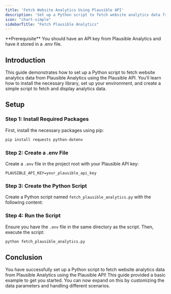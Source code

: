 ```yaml
---
title: 'Fetch Website Analytics Using Plausible API'
description: 'Set up a Python script to fetch website analytics data from Plausible Analytics using the Plausible API'
icon: "chart-simple"
sidebarTitle: "Fetch Plausible Analytics"
---
```



<Info>
  **Prerequisite** You should have an API key from Plausible Analytics and have it stored in a .env file.
</Info>

## Introduction

This guide demonstrates how to set up a Python script to fetch website analytics data from Plausible Analytics using the Plausible API. You’ll learn how to install the necessary library, set up your environment, and create a simple script to fetch and display analytics data.

<Accordion title="Show me the code" icon="code">
    <FetchPlausibleAnalyticsSnippet/>
</Accordion>

## Setup

### Step 1: Install Required Packages

First, install the necessary packages using pip:

```sh
pip install requests python-dotenv
```

### Step 2: Create a .env File

Create a `.env` file in the project root with your Plausible API key:

```plaintext
PLAUSIBLE_API_KEY=your_plausible_api_key
```

### Step 3: Create the Python Script

Create a Python script named `fetch_plausible_analytics.py` with the following content:

<FetchPlausibleAnalyticsSnippet/>

### Step 4: Run the Script

Ensure you have the `.env` file in the same directory as the script. Then, execute the script:

```sh
python fetch_plausible_analytics.py
```

## Conclusion

You have successfully set up a Python script to fetch website analytics data from Plausible Analytics using the Plausible API! This guide provided a basic example to get you started. You can now expand on this by customizing the data parameters and handling different scenarios.